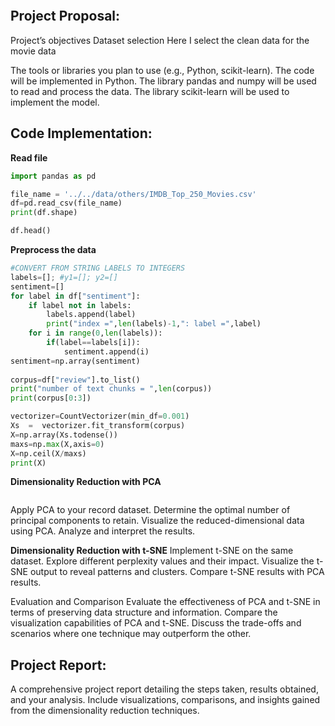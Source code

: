 
```python

```

## Project Proposal:
Project’s objectives
Dataset selection
Here I select the clean data for the movie data

The tools or libraries you plan to use (e.g., Python, scikit-learn).
The code will be implemented in Python. The library pandas and numpy will be used to read and process the data. The library scikit-learn will be used to implement the model.

## Code Implementation:

**Read file**
```python
import pandas as pd

file_name = '../../data/others/IMDB_Top_250_Movies.csv'
df=pd.read_csv(file_name)  
print(df.shape)
```

```python
df.head()
```

**Preprocess the data**
```python
#CONVERT FROM STRING LABELS TO INTEGERS 
labels=[]; #y1=[]; y2=[]
sentiment=[]
for label in df["sentiment"]:
    if label not in labels:
        labels.append(label)
        print("index =",len(labels)-1,": label =",label)
    for i in range(0,len(labels)):
        if(label==labels[i]):
            sentiment.append(i)
sentiment=np.array(sentiment)
 
corpus=df["review"].to_list()
print("number of text chunks = ",len(corpus))
print(corpus[0:3])

vectorizer=CountVectorizer(min_df=0.001)   
Xs  =  vectorizer.fit_transform(corpus)   
X=np.array(Xs.todense())
maxs=np.max(X,axis=0)
X=np.ceil(X/maxs)
print(X)

```


**Dimensionality Reduction with PCA**
```python

```
Apply PCA to your record dataset.
Determine the optimal number of principal components to retain.
Visualize the reduced-dimensional data using PCA.
Analyze and interpret the results.

**Dimensionality Reduction with t-SNE**
Implement t-SNE on the same dataset.
Explore different perplexity values and their impact.
Visualize the t-SNE output to reveal patterns and clusters.
Compare t-SNE results with PCA results.

Evaluation and Comparison
Evaluate the effectiveness of PCA and t-SNE in terms of preserving data structure and information.
Compare the visualization capabilities of PCA and t-SNE.
Discuss the trade-offs and scenarios where one technique may outperform the other.

## Project Report:
A comprehensive project report detailing the steps taken, results obtained, and your analysis.
Include visualizations, comparisons, and insights gained from the dimensionality reduction techniques.